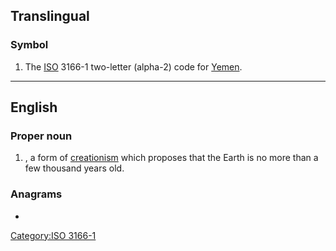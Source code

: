{{also|ᎩᎬ|Appendix:Variations of "ye"}}
==Translingual==
{{wikipedia}}

===Symbol===
{{head|mul|symbol}}

# The [[ISO]] 3166-1 two-letter (alpha-2) code for [[Yemen]].

[[Category:ISO 3166-1]]

----

==English==

===Proper noun===
{{en-proper noun}}

# {{init of|lang=en|{{w|Young Earth}}|nodot=1}}, a form of [[creationism]] which proposes that the Earth is no more than a few thousand years old.

===Anagrams===
* {{anagrams|en|a=ey|-ey|ey}}